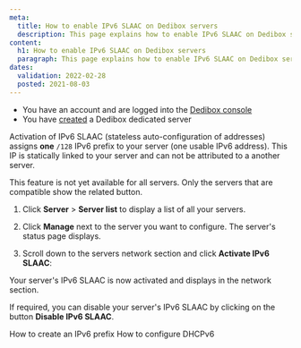 ```yaml
---
meta:
  title: How to enable IPv6 SLAAC on Dedibox servers
  description: This page explains how to enable IPv6 SLAAC on Dedibox servers.
content:
  h1: How to enable IPv6 SLAAC on Dedibox servers
  paragraph: This page explains how to enable IPv6 SLAAC on Dedibox servers.
dates:
  validation: 2022-02-28
  posted: 2021-08-03
---
```


<Message type="requirement">

  - You have an account and are logged into the [Dedibox console](https://console.online.net)
  - You have [created](/dedibox/dedicated-servers/how-to/order-a-server) a Dedibox dedicated server

</Message>

Activation of IPv6 SLAAC (stateless auto-configuration of addresses) assigns **one** `/128` IPv6 prefix to your server (one usable IPv6 address). This IP is statically linked to your server and can not be attributed to a another server.

<Message tyoe="note">

This feature is not yet available for all servers. Only the servers that are compatible show the related button.

</Message>

1. Click **Server** > **Server list** to display a list of all your servers.

2. Click **Manage** next to the server you want to configure. The server's status page displays.

3. Scroll down to the servers network section and click **Activate IPv6 SLAAC**:

    <Lightbox src="scaleway_ipv6_slaac.png" width="" />

Your server's IPv6 SLAAC is now activated and displays in the network section. 

<Message type="tip">

If required, you can disable your server's IPv6 SLAAC by clicking on the button **Disable IPv6 SLAAC**.

</Message>

<Navigation title="See Also">
  <PreviousButton to="/dedibox-network/ipv6/how-to/create-prefix/">How to create an IPv6 prefix</PreviousButton>
  <NextButton to="/dedibox-network/ipv6/how-to/configure-dhcpv6/">How to configure DHCPv6</NextButton>
</Navigation>
